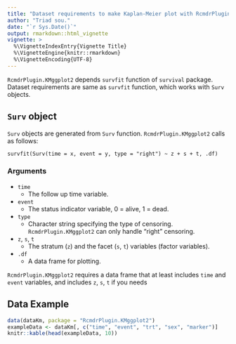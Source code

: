 ---
title: "Dataset requirements to make Kaplan-Meier plot with RcmdrPlugin.KMggplot2"
author: "Triad sou."
date: "`r Sys.Date()`"
output: rmarkdown::html_vignette
vignette: >
  %\VignetteIndexEntry{Vignette Title}
  %\VignetteEngine{knitr::rmarkdown}
  %\VignetteEncoding{UTF-8}
---

`RcmdrPlugin.KMggplot2` depends `survfit` function of `survival` package.
Dataset requirements are same as `survfit` function, which works with `Surv` objects.


## `Surv` object

`Surv` objects are generated from `Surv` function.
`RcmdrPlugin.KMggplot2` calls as follows:

```
survfit(Surv(time = x, event = y, type = "right") ~ z + s + t, .df)
```

### Arguments
* `time`
    * The follow up time variable.
* `event`
    * The status indicator variable, 0 = alive, 1 = dead.
* `type`
    * Character string specifying the type of censoring. `RcmdrPlugin.KMggplot2` can only handle "right" censoring.
* `z`, `s`, `t`
    * The stratum (`z`) and the facet (`s`, `t`) variables (factor variables).
* `.df`
    * A data frame for plotting.
    
    
`RcmdrPlugin.KMggplot2` requires a data frame that at least includes `time` and `event` variables, and includes `z`, `s`, `t` if you needs


## Data Example

```{r, echo=FALSE, results='asis'}
data(dataKm, package = "RcmdrPlugin.KMggplot2")
exampleData <- dataKm[, c("time", "event", "trt", "sex", "marker")]
knitr::kable(head(exampleData, 10))
```
